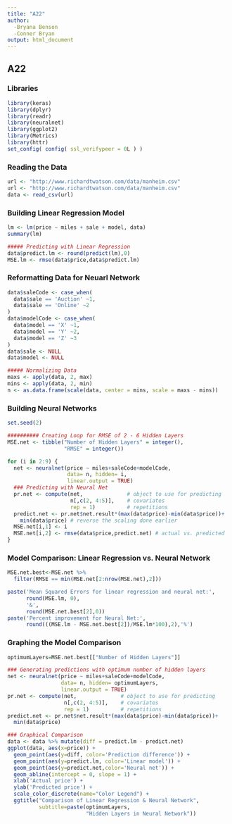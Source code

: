 ```yaml
---
title: "A22"
author:
  -Bryana Benson
  -Conner Bryan
output: html_document
---
```

## A22

### Libraries
```r
library(keras)
library(dplyr)
library(readr)
library(neuralnet)
library(ggplot2)
library(Metrics)
library(httr)
set_config( config( ssl_verifypeer = 0L ) )
```

### Reading the Data
```r
url <- "http://www.richardtwatson.com/data/manheim.csv"
url <- "http://www.richardtwatson.com/data/manheim.csv"
data <- read_csv(url)
```

### Building Linear Regression Model
```r
lm <- lm(price ~ miles + sale + model, data)
summary(lm)

##### Predicting with Linear Regression
data$predict.lm <- round(predict(lm),0)
MSE.lm <- rmse(data$price,data$predict.lm)
```

### Reformatting Data for Neuarl Network
```r
data$saleCode <- case_when(
  data$sale == 'Auction' ~1,
  data$sale == 'Online' ~2
)
data$modelCode <- case_when(
  data$model == 'X' ~1,
  data$model == 'Y' ~2,
  data$model == 'Z' ~3
)
data$sale <- NULL
data$model <- NULL

##### Normalizing Data
maxs <- apply(data, 2, max)
mins <- apply(data, 2, min)
n <- as.data.frame(scale(data, center = mins, scale = maxs - mins))
```

### Building Neural Networks
```r
set.seed(2)

########## Creating Loop for RMSE of 2 - 6 Hidden Layers
MSE.net <- tibble("Number of Hidden Layers" = integer(),
                  "RMSE" = integer())

for (i in 2:9) {
  net <- neuralnet(price ~ miles+saleCode+modelCode,
                   data= n, hidden= i,
                   linear.output = TRUE)
  ### Predicting with Neural Net
  pr.net <- compute(net,              # object to use for predicting
                    n[,c(2, 4:5)],    # covariates
                    rep = 1)          # repetitions
  predict.net <- pr.net$net.result*(max(data$price)-min(data$price))+
    min(data$price) # reverse the scaling done earlier
  MSE.net[i,1] <- i
  MSE.net[i,2] <- rmse(data$price,predict.net) # actual vs. predicted
}
```

### Model Comparison: Linear Regression vs. Neural Network
```r
MSE.net.best<-MSE.net %>%
  filter(RMSE == min(MSE.net[2:nrow(MSE.net),2]))

paste('Mean Squared Errors for linear regression and neural net:',
      round(MSE.lm, 0),
      '&',
      round(MSE.net.best[2],0))
paste('Percent improvement for Neural Net:',
      round(((MSE.lm - MSE.net.best[2])/MSE.lm*100),2),'%')
```

### Graphing the Model Comparison
```r
optimumLayers=MSE.net.best[["Number of Hidden Layers"]]

### Generating predictions with optimum number of hidden layers
net <- neuralnet(price ~ miles+saleCode+modelCode,
                 data= n, hidden= optimumLayers,
                 linear.output = TRUE)
pr.net <- compute(net,              # object to use for predicting
                  n[,c(2, 4:5)],    # covariates
                  rep = 1)          # repetitions
predict.net <- pr.net$net.result*(max(data$price)-min(data$price))+
  min(data$price)

### Graphical Comparison
data <- data %>% mutate(diff = predict.lm - predict.net)
ggplot(data, aes(x=price)) +
  geom_point(aes(y=diff, color='Prediction difference')) +
  geom_point(aes(y=predict.lm, color='Linear model')) +
  geom_point(aes(y=predict.net,color='Neural net')) +
  geom_abline(intercept = 0, slope = 1) +
  xlab('Actual price') +
  ylab('Predicted price') +
  scale_color_discrete(name="Color Legend") +
  ggtitle("Comparison of Linear Regression & Neural Network",
          subtitle=paste(optimumLayers,
                         "Hidden Layers in Neural Network"))
```

